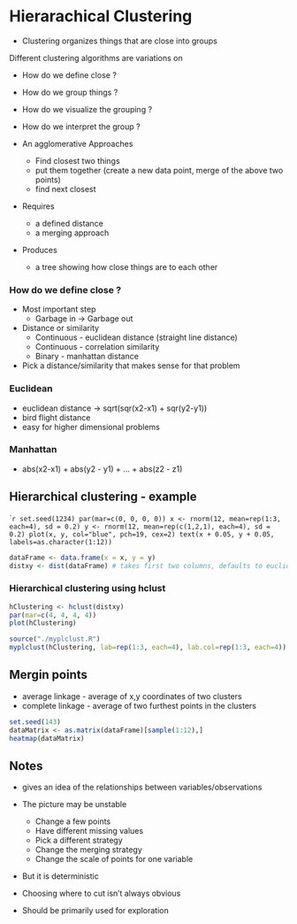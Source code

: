 # Hierarachical Clustering

* Clustering organizes things that are close into groups

Different clustering algorithms are variations on

* How do we define close ?
* How do we group things ?
* How do we visualize the grouping ?
* How do we interpret the group ?

* An agglomerative Approaches
    * Find closest two things
    * put them together (create a new data point, merge of the above two points)
    * find next closest

* Requires
    
    * a defined distance
    * a merging approach
    
* Produces
    * a tree showing how close things are to each other
    
### How do we define close ?

* Most important step
    - Garbage in -> Garbage out

* Distance or similarity
    - Continuous - euclidean distance (straight line distance)
    - Continuous - correlation similarity
    - Binary - manhattan distance
    
* Pick a distance/similarity that makes sense for that problem

### Euclidean

* euclidean distance -> sqrt(sqr(x2-x1) + sqr(y2-y1))
* bird flight distance
* easy for higher dimensional problems

### Manhattan 
* abs(x2-x1) + abs(y2 - y1) + ... + abs(z2 - z1)

## Hierarchical clustering - example

````r
set.seed(1234)
par(mar=c(0, 0, 0, 0))
x <- rnorm(12, mean=rep(1:3, each=4), sd = 0.2)
y <- rnorm(12, mean=rep(c(1,2,1), each=4), sd = 0.2)
plot(x, y, col="blue", pch=19, cex=2)
text(x + 0.05, y + 0.05, labels=as.character(1:12))
```

```r
dataFrame <- data.frame(x = x, y = y)
distxy <- dist(dataFrame) # takes first two columns, defaults to euclidean distance
```

### Hierarchical clustering using hclust
```r
hClustering <- hclust(distxy)
par(mar=c(4, 4, 4, 4))
plot(hClustering)
```

```r
source("./myplclust.R")
myplclust(hClustering, lab=rep(1:3, each=4), lab.col=rep(1:3, each=4))
```

## Mergin points
 
* average linkage - average of x,y coordinates of two clusters
* complete linkage - average of two furthest points in the clusters

```r
set.seed(143)
dataMatrix <- as.matrix(dataFrame)[sample(1:12),]
heatmap(dataMatrix)
```

## Notes

* gives an idea of the relationships between variables/observations

* The picture may be unstable
    - Change a few points
    - Have different missing values
    - Pick a different strategy
    - Change the merging strategy
    - Change the scale of points for one variable
    
* But it is deterministic
* Choosing where to cut isn't always obvious
* Should be primarily used for exploration